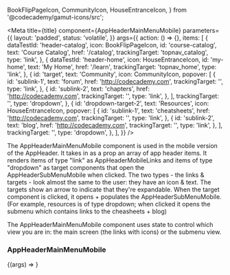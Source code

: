   BookFlipPageIcon,
  CommunityIcon,
  HouseEntranceIcon,
} from '@codecademy/gamut-icons/src';


<Meta
  title={title}
  component={AppHeaderMainMenuMobile}
  parameters={{
    layout: 'padded',
    status: 'volatile',
  }}
  args={{
    action: () => {},
    items: [
      {
        dataTestId: 'header-catalog',
        icon: BookFlipPageIcon,
        id: 'course-catalog',
        text: 'Course Catalog',
        href: '/catalog',
        trackingTarget: 'topnav_catalog',
        type: 'link',
      },
      {
        dataTestId: 'header-home',
        icon: HouseEntranceIcon,
        id: 'my-home',
        text: 'My Home',
        href: '/learn',
        trackingTarget: 'topnav_home',
        type: 'link',
      },
      {
        id: 'target',
        text: 'Community',
        icon: CommunityIcon,
        popover: [
          {
            id: 'sublink-1',
            text: 'forum',
            href: 'http://codecademy.com',
            trackingTarget: '',
            type: 'link',
          },
          {
            id: 'sublink-2',
            text: 'chapters',
            href: 'http://codecademy.com',
            trackingTarget: '',
            type: 'link',
          },
        ],
        trackingTarget: '',
        type: 'dropdown',
      },
      {
        id: 'dropdown-target-2',
        text: 'Resources',
        icon: HouseEntranceIcon,
        popover: [
          {
            id: 'sublink-1',
            text: 'cheatsheets',
            href: 'http://codecademy.com',
            trackingTarget: '',
            type: 'link',
          },
          {
            id: 'sublink-2',
            text: 'blog',
            href: 'http://codecademy.com',
            trackingTarget: '',
            type: 'link',
          },
        ],
        trackingTarget: '',
        type: 'dropdown',
      },
    ],
  }}
/>

The AppHeaderMainMenuMobile component is used in the mobile version of the AppHeader. It takes in as a prop an array of app header items. It renders items of type "link" as AppHeaderMobileLinks and items of type "dropdown" as target components that open the AppHeaderSubMenuMobile when clicked. The two types - the links & targets - look almost the same to the user: they have an icon & text. The targets show an arrow to indicate that they're expandable. When the target component is clicked, it opens + populates the AppHeaderSubMenuMobile. (For example, resources is of type dropdown; when clicked it opens the submenu which contains links to the cheasheets + blog)

The AppHeaderMainMenuMobile component uses state to control which view you are in: the main screen (the links with icons) or the submenu view.

### AppHeaderMainMenuMobile

<Canvas>
  <Story name="AppHeaderMainMenuMobile">
    {(args) => <AppHeaderMainMenuMobile {...args} />}
  </Story>
</Canvas>

<PropsTable story="AppHeaderMainMenuMobile" />
